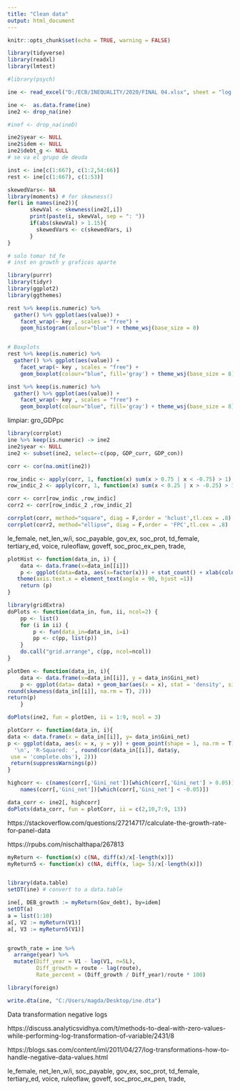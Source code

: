 ---
title: "Clean data"
output: html_document
---

```{r}
knitr::opts_chunk$set(echo = TRUE, warning = FALSE)
```

```{r, message = off}
library(tidyverse)
library(readxl)
library(lmtest)

#library(psych)
```


```{r}
ine <- read_excel("D:/ECB/INEQUALITY/2020/FINAL 04.xlsx", sheet = "log (2)")

ine <-  as.data.frame(ine)
ine2 <- drop_na(ine)

#inef <- drop_na(ineD)
```

```{r}
ine2$year <- NULL
ine2$idem <- NULL
ine2$debt_g <- NULL
# se va el grupo de deuda

inst <- ine[c(1:667), c(1:2,54:66)]
rest <- ine[c(1:667), c(1:53)]
```

```{r}
skewedVars<- NA
library(moments) # for skewness()
for(i in names(ine2)){
       skewVal <- skewness(ine2[,i])
       print(paste(i, skewVal, sep = ": "))
       if(abs(skewVal) > 1.15){
         skewedVars <- c(skewedVars, i)
       }
}

# solo tomar td_fe
# inst en growth y graficos aparte
```

```{r}
library(purrr)
library(tidyr)
library(ggplot2)
library(ggthemes)

rest %>% keep(is.numeric) %>% 
  gather() %>% ggplot(aes(value)) +
    facet_wrap(~ key , scales = "free") +
    geom_histogram(colour="blue") + theme_wsj(base_size = 8)


# Boxplots
rest %>% keep(is.numeric) %>% 
  gather() %>% ggplot(aes(value)) +
    facet_wrap(~ key , scales = "free") +
    geom_boxplot(colour="blue", fill='gray') + theme_wsj(base_size = 8)

inst %>% keep(is.numeric) %>% 
  gather() %>% ggplot(aes(value)) +
    facet_wrap(~ key , scales = "free") +
    geom_boxplot(colour="blue", fill='gray') + theme_wsj(base_size = 8)
```

limpiar: gro_GDPpc

```{r}
library(corrplot)
ine %>% keep(is.numeric) -> ine2
ine2$year <- NULL
ine2 <- subset(ine2, select=-c(pop, GDP_curr, GDP_con))

corr <- cor(na.omit(ine2))

row_indic <- apply(corr, 1, function(x) sum(x > 0.75 | x < -0.75) > 1)
row_indic_2 <- apply(corr, 1, function(x) sum(x < 0.25 | x > -0.25) > 1)

corr <- corr[row_indic ,row_indic]
corr2 <- corr[row_indic_2 ,row_indic_2]

corrplot(corr, method="square", diag = F,order = 'hclust',tl.cex = .8)
corrplot(corr2, method="ellipse", diag = F,order = 'FPC',tl.cex = .8)
```
le_female, net_len_w/i, soc_payable, gov_ex, soc_prot, td_female, tertiary_ed, voice, ruleoflaw, goveff, soc_proc_ex_pen, trade, 

```{r}
plotHist <- function(data_in, i) {
    data <- data.frame(x=data_in[[i]])
    p <- ggplot(data=data, aes(x=factor(x))) + stat_count() + xlab(colnames(data_in)[i]) + theme_grey() + 
   theme(axis.text.x = element_text(angle = 90, hjust =1))
    return (p)
}
```

```{r}
library(gridExtra)
doPlots <- function(data_in, fun, ii, ncol=2) {
    pp <- list()
    for (i in ii) {
        p <- fun(data_in=data_in, i=i)
        pp <- c(pp, list(p))
    }
    do.call("grid.arrange", c(pp, ncol=ncol))
}
```

```{r}
plotDen <- function(data_in, i){
    data <- data.frame(x=data_in[[i]], y = data_in$Gini_net)
    p <- ggplot(data= data) + geom_bar(aes(x = x), stat = 'density', size = 1, alpha = 0.7) + xlab(paste0((colnames(data_in)[i]), '\n', 'Skewness:',
round(skewness(data_in[[i]], na.rm = T), 2))) 
return(p)
    }
```

```{r}
doPlots(ine2, fun = plotDen, ii = 1:9, ncol = 3)
```
```{r}
plotCorr <- function(data_in, i){
data <- data.frame(x = data_in[[i]], y= data_in$Gini_net)
p <- ggplot(data, aes(x = x, y = y)) + geom_point(shape = 1, na.rm = T) +  geom_smooth(method = lm ) + xlab(paste0(colnames(data_in)[i], 
  '\n', 'R-Squared: ', round(cor(data_in[[i]], data$y, 
 use = 'complete.obs'), 2))) 
 return(suppressWarnings(p))
}
```

```{r}
highcorr <- c(names(corr[,'Gini_net'])[which(corr[,'Gini_net'] > 0.05)],
    names(corr[,'Gini_net'])[which(corr[,'Gini_net'] < -0.05)])

data_corr <- ine2[, highcorr]
doPlots(data_corr, fun = plotCorr, ii = c(2,10,7:9, 13))
```

https://stackoverflow.com/questions/27214717/calculate-the-growth-rate-for-panel-data

https://rpubs.com/nischalthapa/267813


```{r}
myReturn <- function(x) c(NA, diff(x)/x[-length(x)])
myReturn5 <- function(x) c(NA, diff(x, lag= 5)/x[-length(x)])


library(data.table)
setDT(ine) # convert to a data.table

ine[, DEB_growth := myReturn(Gov_debt), by=idem] 
setDT(a)
a = list(1:10)
a[, V2 := myReturn(V1)] 
a[, V3 := myReturn5(V1)]


growth_rate = ine %>%
  arrange(year) %>%
  mutate(Diff_year = V1 - lag(V1, n=5L), 
         Diff_growth = route - lag(route),
         Rate_percent = (Diff_growth / Diff_year)/route * 100)
```

```{r}
library(foreign)

write.dta(ine, "C:/Users/magda/Desktop/ine.dta")
```

Data transformation negative logs

https://discuss.analyticsvidhya.com/t/methods-to-deal-with-zero-values-while-performing-log-transformation-of-variable/2431/8

https://blogs.sas.com/content/iml/2011/04/27/log-transformations-how-to-handle-negative-data-values.html

le_female, net_len_w/i, soc_payable, gov_ex, soc_prot, td_female, tertiary_ed, voice, ruleoflaw, goveff, soc_proc_ex_pen, trade, 

